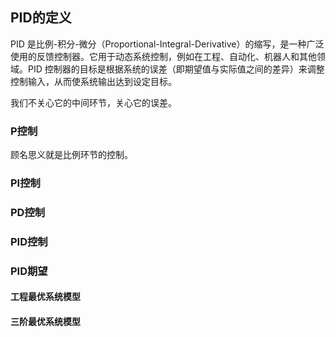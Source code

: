
<WordCount>

## PID的定义

PID 是比例-积分-微分（Proportional-Integral-Derivative）的缩写，是一种广泛使用的反馈控制器。它用于动态系统控制，例如在工程、自动化、机器人和其他领域。PID 控制器的目标是根据系统的误差（即期望值与实际值之间的差异）来调整控制输入，从而使系统输出达到设定目标。

我们不关心它的中间环节，关心它的误差。

### P控制

顾名思义就是比例环节的控制。


### PI控制


### PD控制



### PID控制

### PID期望

#### 工程最优系统模型

#### 三阶最优系统模型

</WordCount>